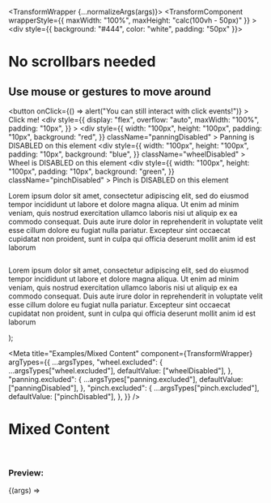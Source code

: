 

  <TransformWrapper {...normalizeArgs(args)}>
    <TransformComponent
      wrapperStyle={{ maxWidth: "100%", maxHeight: "calc(100vh - 50px)" }}
    >
      <div style={{ background: "#444", color: "white", padding: "50px" }}>
        <h1>No scrollbars needed</h1>
        <h2>Use mouse or gestures to move around</h2>
        <button
          onClick={() => alert("You can still interact with click events!")}
        >
          Click me!
        </button>
        <div
          style={{
            display: "flex",
            overflow: "auto",
            maxWidth: "100%",
            padding: "10px",
          }}
        >
          <div
            style={{
              width: "100px",
              height: "100px",
              padding: "10px",
              background: "red",
            }}
            className="panningDisabled"
          >
            Panning is DISABLED on this element
          </div>
          <div
            style={{
              width: "100px",
              height: "100px",
              padding: "10px",
              background: "blue",
            }}
            className="wheelDisabled"
          >
            Wheel is DISABLED on this element
          </div>
          <div
            style={{
              width: "100px",
              height: "100px",
              padding: "10px",
              background: "green",
            }}
            className="pinchDisabled"
          >
            Pinch is DISABLED on this element
          </div>
        </div>
        <p>
          Lorem ipsum dolor sit amet, consectetur adipiscing elit, sed do
          eiusmod tempor incididunt ut labore et dolore magna aliqua. Ut enim ad
          minim veniam, quis nostrud exercitation ullamco laboris nisi ut
          aliquip ex ea commodo consequat. Duis aute irure dolor in
          reprehenderit in voluptate velit esse cillum dolore eu fugiat nulla
          pariatur. Excepteur sint occaecat cupidatat non proident, sunt in
          culpa qui officia deserunt mollit anim id est laborum
        </p>
        <img src={exampleImg} alt="" />
        <p>
          Lorem ipsum dolor sit amet, consectetur adipiscing elit, sed do
          eiusmod tempor incididunt ut labore et dolore magna aliqua. Ut enim ad
          minim veniam, quis nostrud exercitation ullamco laboris nisi ut
          aliquip ex ea commodo consequat. Duis aute irure dolor in
          reprehenderit in voluptate velit esse cillum dolore eu fugiat nulla
          pariatur. Excepteur sint occaecat cupidatat non proident, sunt in
          culpa qui officia deserunt mollit anim id est laborum
        </p>
      </div>
    </TransformComponent>
  </TransformWrapper>
);

<Meta
  title="Examples/Mixed Content"
  component={TransformWrapper}
  argTypes={{
    ...argsTypes,
    "wheel.excluded": {
      ...argsTypes["wheel.excluded"],
      defaultValue: ["wheelDisabled"],
    },
    "panning.excluded": {
      ...argsTypes["panning.excluded"],
      defaultValue: ["panningDisabled"],
    },
    "pinch.excluded": {
      ...argsTypes["pinch.excluded"],
      defaultValue: ["pinchDisabled"],
    },
  }}
/>

# Mixed Content

<br />

### Preview:

<Canvas>
  <Story name="Mixed Content">{(args) => <Template {...args} />}</Story>
</Canvas>

## Component API

<ArgsTable story="Mixed Content" />
